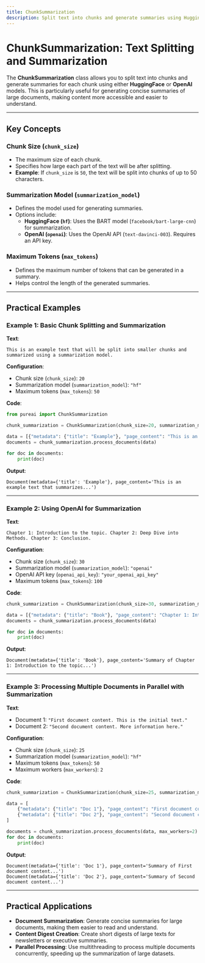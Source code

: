 ```yaml
---
title: ChunkSummarization
description: Split text into chunks and generate summaries using HuggingFace or OpenAI
---
```


# ChunkSummarization: Text Splitting and Summarization

The **ChunkSummarization** class allows you to split text into chunks and generate summaries for each chunk using either **HuggingFace** or **OpenAI** models. This is particularly useful for generating concise summaries of large documents, making content more accessible and easier to understand.

---

## Key Concepts

### Chunk Size (`chunk_size`)

- The maximum size of each chunk.
- Specifies how large each part of the text will be after splitting.
- **Example**: If `chunk_size` is `50`, the text will be split into chunks of up to 50 characters.

### Summarization Model (`summarization_model`)

- Defines the model used for generating summaries.
- Options include:
  - **HuggingFace (`hf`)**: Uses the BART model (`facebook/bart-large-cnn`) for summarization.
  - **OpenAI (`openai`)**: Uses the OpenAI API (`text-davinci-003`). Requires an API key.

### Maximum Tokens (`max_tokens`)

- Defines the maximum number of tokens that can be generated in a summary.
- Helps control the length of the generated summaries.

---

## Practical Examples

### Example 1: Basic Chunk Splitting and Summarization

**Text**:
```plaintext
This is an example text that will be split into smaller chunks and summarized using a summarization model.
```

**Configuration**:
- Chunk size (`chunk_size`): `20`
- Summarization model (`summarization_model`): `"hf"`
- Maximum tokens (`max_tokens`): `50`

**Code**:
```python
from pureai import ChunkSummarization

chunk_summarization = ChunkSummarization(chunk_size=20, summarization_model="hf", max_tokens=50)

data = [{"metadata": {"title": "Example"}, "page_content": "This is an example text that will be split into smaller chunks and summarized using a summarization model."}]
documents = chunk_summarization.process_documents(data)

for doc in documents:
    print(doc)
```

**Output**:
```plaintext
Document(metadata={'title': 'Example'}, page_content='This is an example text that summarizes...')
```

---

### Example 2: Using OpenAI for Summarization

**Text**:
```plaintext
Chapter 1: Introduction to the topic. Chapter 2: Deep Dive into Methods. Chapter 3: Conclusion.
```

**Configuration**:
- Chunk size (`chunk_size`): `30`
- Summarization model (`summarization_model`): `"openai"`
- OpenAI API key (`openai_api_key`): `"your_openai_api_key"`
- Maximum tokens (`max_tokens`): `100`

**Code**:
```python
chunk_summarization = ChunkSummarization(chunk_size=30, summarization_model="openai", openai_api_key="your_openai_api_key", max_tokens=100)

data = [{"metadata": {"title": "Book"}, "page_content": "Chapter 1: Introduction to the topic. Chapter 2: Deep Dive into Methods. Chapter 3: Conclusion."}]
documents = chunk_summarization.process_documents(data)

for doc in documents:
    print(doc)
```

**Output**:
```plaintext
Document(metadata={'title': 'Book'}, page_content='Summary of Chapter 1: Introduction to the topic...')
```

---

### Example 3: Processing Multiple Documents in Parallel with Summarization

**Text**:
- Document 1: `"First document content. This is the initial text."`
- Document 2: `"Second document content. More information here."`

**Configuration**:
- Chunk size (`chunk_size`): `25`
- Summarization model (`summarization_model`): `"hf"`
- Maximum tokens (`max_tokens`): `50`
- Maximum workers (`max_workers`): `2`

**Code**:
```python
chunk_summarization = ChunkSummarization(chunk_size=25, summarization_model="hf", max_tokens=50)

data = [
    {"metadata": {"title": "Doc 1"}, "page_content": "First document content. This is the initial text."},
    {"metadata": {"title": "Doc 2"}, "page_content": "Second document content. More information here."}
]

documents = chunk_summarization.process_documents(data, max_workers=2)
for doc in documents:
    print(doc)
```

**Output**:
```plaintext
Document(metadata={'title': 'Doc 1'}, page_content='Summary of First document content...')
Document(metadata={'title': 'Doc 2'}, page_content='Summary of Second document content...')
```

---

## Practical Applications

- **Document Summarization**: Generate concise summaries for large documents, making them easier to read and understand.
- **Content Digest Creation**: Create short digests of large texts for newsletters or executive summaries.
- **Parallel Processing**: Use multithreading to process multiple documents concurrently, speeding up the summarization of large datasets.


